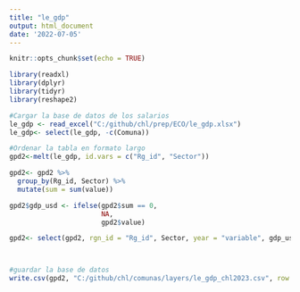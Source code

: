 ```yaml
---
title: "le_gdp"
output: html_document
date: '2022-07-05'
---
```


```r
knitr::opts_chunk$set(echo = TRUE)
```

```r
library(readxl)
library(dplyr)
library(tidyr)
library(reshape2)
```

```r
#Cargar la base de datos de los salarios 
le_gdp <- read_excel("C:/github/chl/prep/ECO/le_gdp.xlsx")
le_gdp<- select(le_gdp, -c(Comuna))

#Ordenar la tabla en formato largo
gpd2<-melt(le_gdp, id.vars = c("Rg_id", "Sector"))

gpd2<- gpd2 %>%
  group_by(Rg_id, Sector) %>%
  mutate(sum = sum(value)) 

gpd2$gdp_usd <- ifelse(gpd2$sum == 0, 
                       NA, 
                       gpd2$value)

gpd2<- select(gpd2, rgn_id = "Rg_id", Sector, year = "variable", gdp_usd)



#guardar la base de datos 
write.csv(gpd2, "C:/github/chl/comunas/layers/le_gdp_chl2023.csv", row.names = FALSE, na = "")
```
